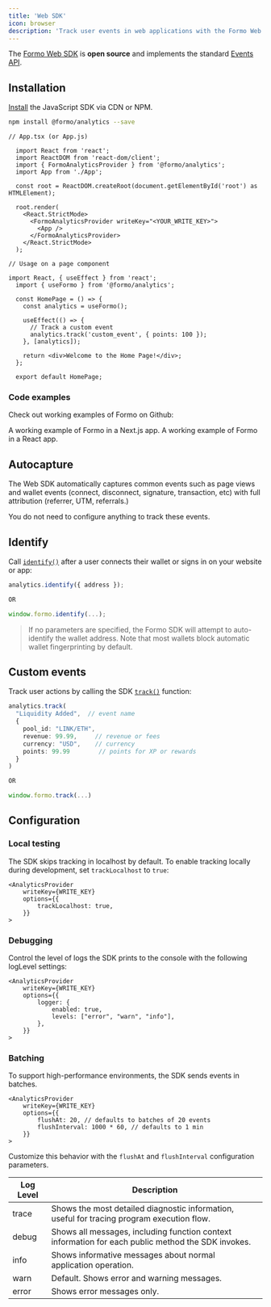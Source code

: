 ```yaml
---
title: 'Web SDK'
icon: browser
description: 'Track user events in web applications with the Formo Web SDK.'
---
```


The [Formo Web SDK](https://github.com/getformo/sdk) is **open source** and implements the standard [Events API](/data/events#events-api).

## Installation

[Install](/install) the JavaScript SDK via CDN or NPM.

```bash
npm install @formo/analytics --save
```

```tsx
// App.tsx (or App.js)

  import React from 'react';
  import ReactDOM from 'react-dom/client';
  import { FormoAnalyticsProvider } from '@formo/analytics';
  import App from './App';

  const root = ReactDOM.createRoot(document.getElementById('root') as HTMLElement);

  root.render(
    <React.StrictMode>
      <FormoAnalyticsProvider writeKey="<YOUR_WRITE_KEY>">
        <App />
      </FormoAnalyticsProvider> 
    </React.StrictMode>
  );
```

```tsx
// Usage on a page component

import React, { useEffect } from 'react';
  import { useFormo } from '@formo/analytics';

  const HomePage = () => {
    const analytics = useFormo();

    useEffect(() => {
      // Track a custom event
      analytics.track('custom_event', { points: 100 });
    }, [analytics]);

    return <div>Welcome to the Home Page!</div>;
  };

  export default HomePage;
```

### Code examples

Check out working examples of Formo on Github:

<CardGroup>
  <Card
    title="Example Next.js app"
    icon="file-code"
    href="https://github.com/getformo/formo-analytics-example-next"
  >
    A working example of Formo in a Next.js app.
  </Card>
  <Card
    title="Example React app"
    icon="file-code"
    href="https://github.com/getformo/formo-analytics-example-react"
  >
    A working example of Formo in a React app.
  </Card>
</CardGroup>

## Autocapture

The Web SDK automatically captures common events such as page views and wallet events (connect, disconnect, signature, transaction, etc) with full attribution (referrer, UTM, referrals.)

You do not need to configure anything to track these events.

## Identify

Call [`identify()`](/data/events/identify) after a user connects their wallet or signs in on your website or app:

```ts
analytics.identify({ address });

OR

window.formo.identify(...);
```

> If no parameters are specified, the Formo SDK will attempt to auto-identify the wallet address. Note that most wallets block automatic wallet fingerprinting by default.

## Custom events

Track user actions by calling the SDK [`track()`](/data/events/track) function:


```ts
analytics.track(
  "Liquidity Added",  // event name
  {
    pool_id: "LINK/ETH",
    revenue: 99.99,     // revenue or fees
    currency: "USD",    // currency
    points: 99.99        // points for XP or rewards
  }
)

OR 

window.formo.track(...)
```

## Configuration

### Local testing

The SDK skips tracking in localhost by default. To enable tracking locally during development, set `trackLocalhost` to `true`:

```tsx
<AnalyticsProvider
    writeKey={WRITE_KEY}
    options={{
        trackLocalhost: true,
    }}
>
```

### Debugging

Control the level of logs the SDK prints to the console with the following logLevel settings:

```tsx
<AnalyticsProvider
    writeKey={WRITE_KEY}
    options={{
        logger: {
            enabled: true,
            levels: ["error", "warn", "info"],
        },
    }}
>
```

### Batching

To support high-performance environments, the SDK sends events in batches. 

```tsx
<AnalyticsProvider
    writeKey={WRITE_KEY}
    options={{
        flushAt: 20, // defaults to batches of 20 events
        flushInterval: 1000 * 60, // defaults to 1 min
    }}
>
```

Customize this behavior with the `flushAt` and `flushInterval` configuration parameters. 

| Log Level | Description |
|-----------|-------------|
| trace | Shows the most detailed diagnostic information, useful for tracing program execution flow. |
| debug | Shows all messages, including function context information for each public method the SDK invokes. |
| info | Shows informative messages about normal application operation. |
| warn | Default. Shows error and warning messages. |
| error | Shows error messages only. |


